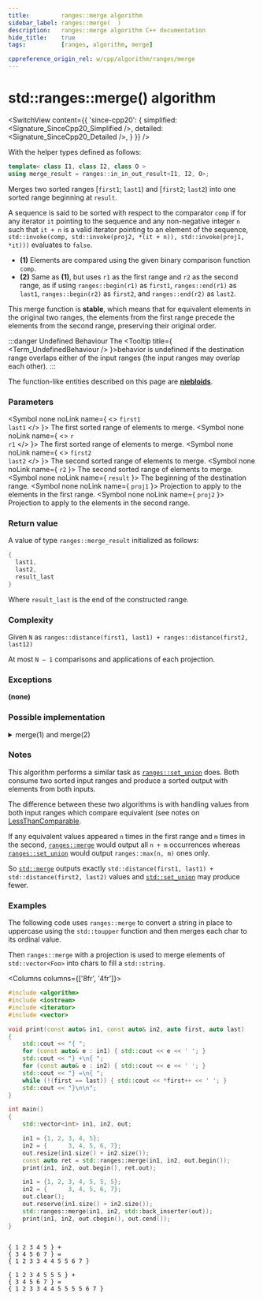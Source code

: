 ```yaml
---
title:         ranges::merge algorithm
sidebar_label: ranges::merge(  )
description:   ranges::merge algorithm C++ documentation
hide_title:    true
tags:          [ranges, algorithm, merge]

cppreference_origin_rel: w/cpp/algorithm/ranges/merge
---
```



<!----------------- Codes ---------------------->


# std::ranges::merge() algorithm

<SwitchView content={{
	'since-cpp20': {
		simplified:	<Signature_SinceCpp20_Simplified />,
		detailed:	<Signature_SinceCpp20_Detailed />,
	}
}} />

With the helper types defined as follows:
```cpp
template< class I1, class I2, class O >
using merge_result = ranges::in_in_out_result<I1, I2, O>;
```
Merges two sorted ranges [`first1`; `last1`) and [`first2`; `last2`) into one sorted range beginning at `result`.

A sequence is said to be sorted with respect to the comparator `comp` if for any iterator `it` pointing to the sequence
and any non-negative integer `n` such that `it + n` is a valid iterator pointing to an element of the sequence,
`std::invoke(comp, std::invoke(proj2, *(it + n)), std::invoke(proj1, *it)))` evaluates to `false`.

- **(1)** Elements are compared using the given binary comparison function `comp`.
- **(2)** Same as **(1)**, but uses `r1` as the first range and `r2` as the second range, as if using `ranges::begin(r1)` as `first1`, `ranges::end(r1)` as `last1`, `ranges::begin(r2)` as `first2`, and `ranges::end(r2)` as `last2`.

This merge function is **stable**, which means that for equivalent elements in the original two ranges,
the elements from the first range  precede the elements from the second range, preserving their original order.

:::danger Undefined Behaviour
The <Tooltip title={ <Term_UndefinedBehaviour /> }>behavior is undefined</Tooltip> if the destination range overlaps either of the input ranges (the input ranges may overlap each other).
:::

The function-like entities described on this page are [**niebloids**](/docs/std/algo/niebloids).

### Parameters

<SymbolTable>

  <Symbol none noLink name={ <> <code>first1</code> <br/> <code>last1</code> </> }>
    The first sorted range of elements to merge.
  </Symbol>
  <Symbol none noLink name={ <> <code>r</code> <br/> <code>r1</code> </> }>
    The first sorted range of elements to merge.
  </Symbol>
  <Symbol none noLink name={ <> <code>first2</code> <br/> <code>last2</code> </> }>
    The second sorted range of elements to merge.
  </Symbol>
  <Symbol none noLink name={ <code>r2</code> }>
    The second sorted range of elements to merge.
  </Symbol>
  <Symbol none noLink name={ <code>result</code> }>
    The beginning of the destination range.
  </Symbol>
  <Symbol none noLink name={ <code>proj1</code> }>
    Projection to apply to the elements in the first range.
  </Symbol>
  <Symbol none noLink name={ <code>proj2</code> }>
    Projection to apply to the elements in the second range.
  </Symbol>

</SymbolTable>

### Return value

A value of type `ranges::merge_result` initialized as follows:
```cpp
{
  last1,
  last2,
  result_last
}
```
Where `result_last` is the end of the constructed range.

### Complexity

Given `N` as `ranges::distance(first1, last1) + ranges::distance(first2, last12)`

At most `N − 1` comparisons and applications of each projection.

### Exceptions

**(none)**

### Possible implementation

<details>
<summary>merge(1) and merge(2)</summary>

```cpp
struct merge_fn
{
  template<std::input_iterator I1, std::sentinel_for<I1> S1,
    std::input_iterator I2, std::sentinel_for<I2> S2,
    std::weakly_incrementable O, class Comp = ranges::less,
    class Proj1 = std::identity, class Proj2 = std::identity>
      requires std::mergeable<I1, I2, O, Comp, Proj1, Proj2>
      constexpr ranges::merge_result<I1, I2, O>
      operator()(I1 first1, S1 last1, I2 first2, S2 last2, O result, Comp comp = {},
          Proj1 proj1 = {}, Proj2 proj2 = {}) const
      {
        for (; !(first1 == last1 or first2 == last2); ++result)
        {
          if (std::invoke(comp, std::invoke(proj2, *first2), std::invoke(proj1, *first1)))
            *result = *first2, ++first2;
          else
            *result = *first1, ++first1;
        }
        auto ret1 {ranges::copy(std::move(first1), std::move(last1), std::move(result))};
        auto ret2 {ranges::copy(std::move(first2), std::move(last2), std::move(ret1.out))};
        return {std::move(ret1.in), std::move(ret2.in), std::move(ret2.out)};
      }

  template<ranges::input_range R1, ranges::input_range R2, std::weakly_incrementable O,
    class Comp = ranges::less,
    class Proj1 = std::identity, class Proj2 = std::identity>
      requires std::mergeable<ranges::iterator_t<R1>, ranges::iterator_t<R2>,
    O, Comp, Proj1, Proj2>
      constexpr ranges::merge_result<ranges::borrowed_iterator_t<R1>,
    ranges::borrowed_iterator_t<R2>, O>
      operator()(R1&& r1, R2&& r2, O result, Comp comp = {},
          Proj1 proj1 = {}, Proj2 proj2 = {}) const
      {
        return (*this)(ranges::begin(r1), ranges::end(r1),
            ranges::begin(r2), ranges::end(r2),
            std::move(result), std::move(comp),
            std::move(proj1), std::move(proj2));
      }
};

inline constexpr merge_fn merge {};
```

</details>

### Notes

This algorithm performs a similar task as [`ranges::set_union`](#) does.
Both consume two sorted input ranges and produce a sorted output with elements from both inputs.

The difference between these two algorithms is with handling values from both input ranges which compare equivalent (see notes on [LessThanComparable](/docs/named_req/LessThanComparable).

If any equivalent values appeared `n` times in the first range and `m` times in the second, [`ranges::merge`](#) would
output all `n + m` occurrences whereas [`ranges::set_union`](#) would output `ranges::max(n, m)` ones only.

So [`std::merge`](#) outputs exactly `std::distance(first1, last1) + std::distance(first2, last2)` values and [`std::set_union`](#) may produce fewer.

### Examples

The following code uses `ranges::merge` to convert a string in place to uppercase using the `std::toupper` function and then merges each char to its ordinal value.  

Then `ranges::merge` with a projection is used to merge elements of `std::vector<Foo>` into chars to fill a `std::string`.

<Columns columns={['8fr', '4fr']}>
<div>

```cpp title='Main.cpp' showLineNumbers
#include <algorithm>
#include <iostream>
#include <iterator>
#include <vector>

void print(const auto& in1, const auto& in2, auto first, auto last)
{
    std::cout << "{ ";
    for (const auto& e : in1) { std::cout << e << ' '; }
    std::cout << "} +\n{ ";
    for (const auto& e : in2) { std::cout << e << ' '; }
    std::cout << "} =\n{ ";
    while (!(first == last)) { std::cout << *first++ << ' '; }
    std::cout << "}\n\n";
}

int main()
{
    std::vector<int> in1, in2, out;

    in1 = {1, 2, 3, 4, 5};
    in2 = {      3, 4, 5, 6, 7};
    out.resize(in1.size() + in2.size());
    const auto ret = std::ranges::merge(in1, in2, out.begin());
    print(in1, in2, out.begin(), ret.out);

    in1 = {1, 2, 3, 4, 5, 5, 5};
    in2 = {      3, 4, 5, 6, 7};
    out.clear();
    out.reserve(in1.size() + in2.size());
    std::ranges::merge(in1, in2, std::back_inserter(out));
    print(in1, in2, out.cbegin(), out.cend());
}
```

</div>
<div>

```plaintext title="Output"

{ 1 2 3 4 5 } +
{ 3 4 5 6 7 } =
{ 1 2 3 3 4 4 5 5 6 7 }

{ 1 2 3 4 5 5 5 } +
{ 3 4 5 6 7 } =
{ 1 2 3 3 4 4 5 5 5 5 6 7 }
```

</div>
</Columns>
